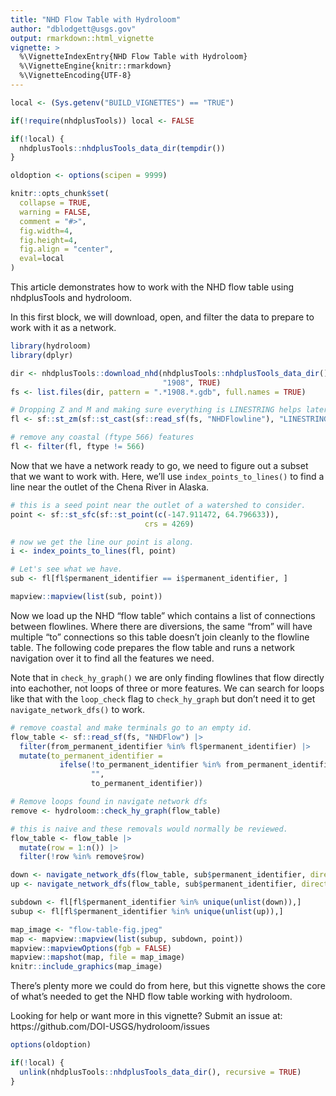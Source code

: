 ```yaml
---
title: "NHD Flow Table with Hydroloom"
author: "dblodgett@usgs.gov"
output: rmarkdown::html_vignette
vignette: >
  %\VignetteIndexEntry{NHD Flow Table with Hydroloom}
  %\VignetteEngine{knitr::rmarkdown}
  %\VignetteEncoding{UTF-8}
---
```


```r
local <- (Sys.getenv("BUILD_VIGNETTES") == "TRUE")

if(!require(nhdplusTools)) local <- FALSE

if(!local) {
  nhdplusTools::nhdplusTools_data_dir(tempdir())
}

oldoption <- options(scipen = 9999)

knitr::opts_chunk$set(
  collapse = TRUE,
  warning = FALSE,
  comment = "#>",
  fig.width=4,
  fig.height=4,
  fig.align = "center",
  eval=local
)

```

This article demonstrates how to work with the NHD flow table using nhdplusTools and hydroloom.

In this first block, we will download, open, and filter the data to prepare to work with it as a network.

```r
library(hydroloom)
library(dplyr)

dir <- nhdplusTools::download_nhd(nhdplusTools::nhdplusTools_data_dir(), 
                                  "1908", TRUE)
fs <- list.files(dir, pattern = ".*1908.*.gdb", full.names = TRUE)

# Dropping Z and M and making sure everything is LINESTRING helps later.
fl <- sf::st_zm(sf::st_cast(sf::read_sf(fs, "NHDFlowline"), "LINESTRING"))

# remove any coastal (ftype 566) features
fl <- filter(fl, ftype != 566)
```

Now that we have a network ready to go, we need to figure out a subset that we want to work with. Here, we'll use `index_points_to_lines()` to find a line near the outlet of the Chena River in Alaska. 
```r
# this is a seed point near the outlet of a watershed to consider.
point <- sf::st_sfc(sf::st_point(c(-147.911472, 64.796633)), 
                              crs = 4269)

# now we get the line our point is along.
i <- index_points_to_lines(fl, point)

# Let's see what we have.
sub <- fl[fl$permanent_identifier == i$permanent_identifier, ]

mapview::mapview(list(sub, point))
```

Now we load up the NHD "flow table" which contains a list of connections between flowlines. Where there are diversions, the same "from" will have multiple "to" connections so this table doesn't join cleanly to the flowline table. The following code prepares the flow table and runs a network navigation over it to find all the features we need.

Note that in `check_hy_graph()` we are only finding flowlines that flow directly into eachother, not loops of three or more features. We can search for loops like that with the `loop_check` flag to `check_hy_graph` but don't need it to get `navigate_network_dfs()` to work.

```r
# remove coastal and make terminals go to an empty id.
flow_table <- sf::read_sf(fs, "NHDFlow") |>
  filter(from_permanent_identifier %in% fl$permanent_identifier) |>
  mutate(to_permanent_identifier = 
           ifelse(!to_permanent_identifier %in% from_permanent_identifier, 
                  "", 
                  to_permanent_identifier))

# Remove loops found in navigate network dfs
remove <- hydroloom::check_hy_graph(flow_table)

# this is naive and these removals would normally be reviewed.
flow_table <- flow_table |>
  mutate(row = 1:n()) |>
  filter(!row %in% remove$row)

down <- navigate_network_dfs(flow_table, sub$permanent_identifier, direction = "down")
up <- navigate_network_dfs(flow_table, sub$permanent_identifier, direction = "up")

subdown <- fl[fl$permanent_identifier %in% unique(unlist(down)),]
subup <- fl[fl$permanent_identifier %in% unique(unlist(up)),]

map_image <- "flow-table-fig.jpeg"
map <- mapview::mapview(list(subup, subdown, point))
mapview::mapviewOptions(fgb = FALSE)
mapview::mapshot(map, file = map_image)
knitr::include_graphics(map_image)
```

There's plenty more we could do from here, but this vignette shows the core of what's needed to get the NHD flow table working with hydroloom.

Looking for help or want more in this vignette? Submit an issue at: https://github.com/DOI-USGS/hydroloom/issues 

```r
options(oldoption)

if(!local) {
  unlink(nhdplusTools::nhdplusTools_data_dir(), recursive = TRUE)
}
```
